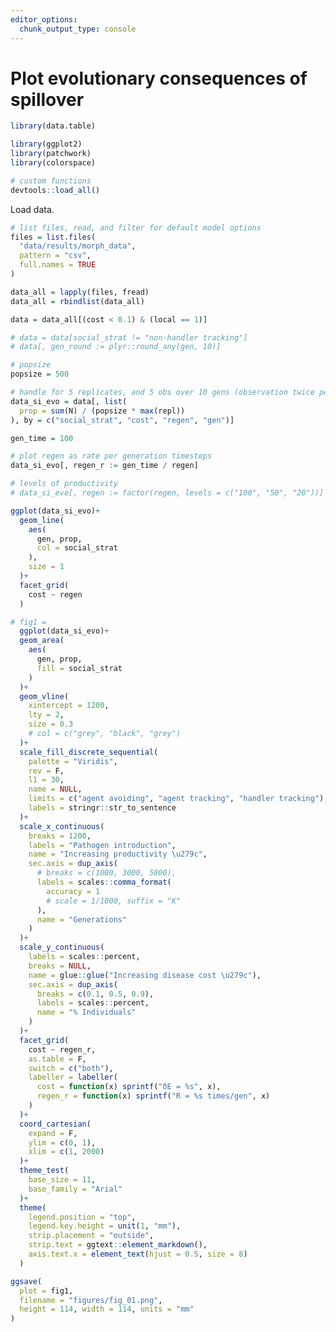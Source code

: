 ```yaml
---
editor_options: 
  chunk_output_type: console
---
```


# Plot evolutionary consequences of spillover

```r
library(data.table)

library(ggplot2)
library(patchwork)
library(colorspace)

# custom functions
devtools::load_all()
```

Load data.

```r
# list files, read, and filter for default model options
files = list.files(
  "data/results/morph_data", 
  pattern = "csv",
  full.names = TRUE
)

data_all = lapply(files, fread)
data_all = rbindlist(data_all)

data = data_all[(cost < 0.1) & (local == 1)]
```


```r
# data = data[social_strat != "non-handler tracking"]
# data[, gen_round := plyr::round_any(gen, 10)]

# popsize
popsize = 500

# handle for 5 replicates, and 5 obs over 10 gens (observation twice per gen)
data_si_evo = data[, list(
  prop = sum(N) / (popsize * max(repl))
), by = c("social_strat", "cost", "regen", "gen")]

gen_time = 100

# plot regen as rate per generation timesteps
data_si_evo[, regen_r := gen_time / regen]

# levels of productivity
# data_si_evo[, regen := factor(regen, levels = c("100", "50", "20"))]
```

```r
ggplot(data_si_evo)+
  geom_line(
    aes(
      gen, prop,
      col = social_strat
    ),
    size = 1
  )+
  facet_grid(
    cost ~ regen
  )
```


```r
# fig1 =
  ggplot(data_si_evo)+
  geom_area(
    aes(
      gen, prop, 
      fill = social_strat
    )
  )+
  geom_vline(
    xintercept = 1200,
    lty = 2,
    size = 0.3
    # col = c("grey", "black", "grey")
  )+
  scale_fill_discrete_sequential(
    palette = "Viridis", 
    rev = F,
    l1 = 30,
    name = NULL,
    limits = c("agent avoiding", "agent tracking", "handler tracking"),
    labels = stringr::str_to_sentence
  )+
  scale_x_continuous(
    breaks = 1200,
    labels = "Pathogen introduction",
    name = "Increasing productivity \u279c",
    sec.axis = dup_axis(
      # breaks = c(1000, 3000, 5000),
      labels = scales::comma_format(
        accuracy = 1
        # scale = 1/1000, suffix = "K"
      ),
      name = "Generations"
    )
  )+
  scale_y_continuous(
    labels = scales::percent,
    breaks = NULL,
    name = glue::glue("Increasing disease cost \u279c"),
    sec.axis = dup_axis(
      breaks = c(0.1, 0.5, 0.9),
      labels = scales::percent,
      name = "% Individuals"
    )
  )+
  facet_grid(
    cost ~ regen_r, 
    as.table = F, 
    switch = c("both"),
    labeller = labeller(
      cost = function(x) sprintf("δE = %s", x),
      regen_r = function(x) sprintf("R = %s times/gen", x)
    )
  )+
  coord_cartesian(
    expand = F,
    ylim = c(0, 1),
    xlim = c(1, 2000)
  )+
  theme_test(
    base_size = 11, 
    base_family = "Arial"
  )+
  theme(
    legend.position = "top", 
    legend.key.height = unit(1, "mm"),
    strip.placement = "outside",
    strip.text = ggtext::element_markdown(),
    axis.text.x = element_text(hjust = 0.5, size = 8)
  )

ggsave(
  plot = fig1,
  filename = "figures/fig_01.png",
  height = 114, width = 114, units = "mm"
)
```
